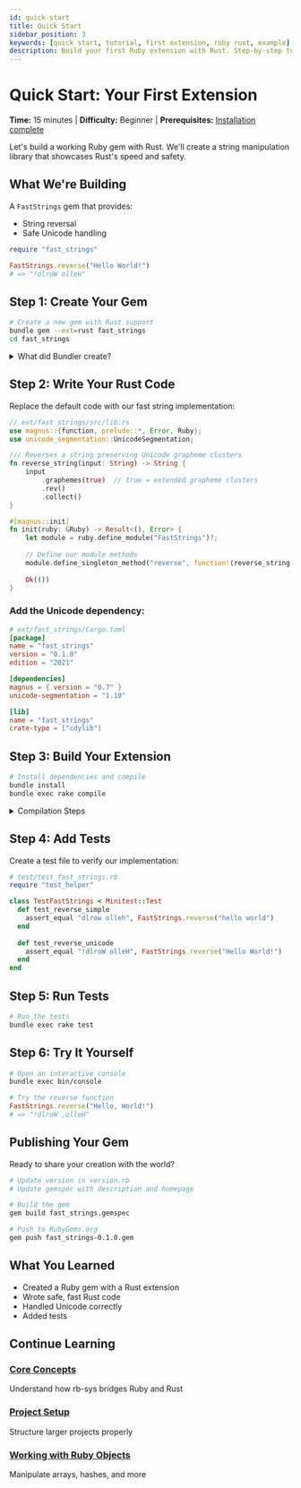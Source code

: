 ```yaml
---
id: quick-start
title: Quick Start
sidebar_position: 3
keywords: [quick start, tutorial, first extension, ruby rust, example]
description: Build your first Ruby extension with Rust. Step-by-step tutorial with a real working example.
---
```


# Quick Start: Your First Extension

**Time:** 15 minutes | **Difficulty:** Beginner | **Prerequisites:** [Installation complete](getting-started)

Let's build a working Ruby gem with Rust. We'll create a string manipulation library that showcases Rust's speed and safety.

## What We're Building

A `FastStrings` gem that provides:
- String reversal
- Safe Unicode handling

<div className="demo-preview">

```ruby
require "fast_strings"

FastStrings.reverse("Hello World!")
# => "!dlroW olleH"
```

</div>

## Step 1: Create Your Gem

```bash
# Create a new gem with Rust support
bundle gem --ext=rust fast_strings
cd fast_strings
```

<details>
<summary>What did Bundler create?</summary>

```
fast_strings/
├── Gemfile              # Ruby dependencies
├── fast_strings.gemspec # Gem metadata
├── Rakefile             # Build tasks
├── ext/fast_strings/    # Rust extension
│   ├── Cargo.toml       # Rust dependencies
│   ├── extconf.rb       # Build configuration
│   └── src/
│       └── lib.rs        # Rust code
└── lib/
    └── fast_strings.rb  # Ruby wrapper
```

</details>

## Step 2: Write Your Rust Code

Replace the default code with our fast string implementation:

```rust
// ext/fast_strings/src/lib.rs
use magnus::{function, prelude::*, Error, Ruby};
use unicode_segmentation::UnicodeSegmentation;

/// Reverses a string preserving Unicode grapheme clusters
fn reverse_string(input: String) -> String {
    input
        .graphemes(true)  // true = extended grapheme clusters
        .rev()
        .collect()
}

#[magnus::init]
fn init(ruby: &Ruby) -> Result<(), Error> {
    let module = ruby.define_module("FastStrings")?;
    
    // Define our module methods
    module.define_singleton_method("reverse", function!(reverse_string, 1))?;
    
    Ok(())
}
```

### Add the Unicode dependency:

```toml
# ext/fast_strings/Cargo.toml
[package]
name = "fast_strings"
version = "0.1.0"
edition = "2021"

[dependencies]
magnus = { version = "0.7" }
unicode-segmentation = "1.10"

[lib]
name = "fast_strings"
crate-type = ["cdylib"]
```

## Step 3: Build Your Extension

```bash
# Install dependencies and compile
bundle install
bundle exec rake compile
```

<details>
<summary>Compilation Steps</summary>

1. Ruby reads `extconf.rb`
2. `create_rust_makefile` generates a Makefile
3. Cargo compiles your Rust code
4. The compiled library is copied to `lib/fast_strings/`

</details>

## Step 4: Add Tests

Create a test file to verify our implementation:

```ruby
# test/test_fast_strings.rb
require "test_helper"

class TestFastStrings < Minitest::Test
  def test_reverse_simple
    assert_equal "dlrow olleh", FastStrings.reverse("hello world")
  end
  
  def test_reverse_unicode
    assert_equal "!dlroW olleH", FastStrings.reverse("Hello World!")
  end
end
```

## Step 5: Run Tests

```bash
# Run the tests
bundle exec rake test
```

## Step 6: Try It Yourself

```bash
# Open an interactive console
bundle exec bin/console
```

```ruby
# Try the reverse function
FastStrings.reverse("Hello, World!")
# => "!dlroW ,olleH"
```

## Publishing Your Gem

Ready to share your creation with the world?

```bash
# Update version in version.rb
# Update gemspec with description and homepage

# Build the gem
gem build fast_strings.gemspec

# Push to RubyGems.org
gem push fast_strings-0.1.0.gem
```

## What You Learned

- Created a Ruby gem with a Rust extension
- Wrote safe, fast Rust code
- Handled Unicode correctly
- Added tests

## Continue Learning

<div className="next-steps-grid">

<div className="next-step-card">

### [Core Concepts](core-concepts)
Understand how rb-sys bridges Ruby and Rust

</div>

<div className="next-step-card">

### [Project Setup](project-setup)
Structure larger projects properly

</div>

<div className="next-step-card">

### [Working with Ruby Objects](working-with-ruby-objects)
Manipulate arrays, hashes, and more

</div>

</div>
